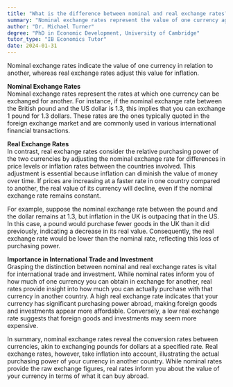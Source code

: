```yaml
---
title: "What is the difference between nominal and real exchange rates?"
summary: "Nominal exchange rates represent the value of one currency against another, while real exchange rates adjust this value for inflation."
author: "Dr. Michael Turner"
degree: "PhD in Economic Development, University of Cambridge"
tutor_type: "IB Economics Tutor"
date: 2024-01-31
---
```


Nominal exchange rates indicate the value of one currency in relation to another, whereas real exchange rates adjust this value for inflation.

**Nominal Exchange Rates**  
Nominal exchange rates represent the rates at which one currency can be exchanged for another. For instance, if the nominal exchange rate between the British pound and the US dollar is $1.3$, this implies that you can exchange $1$ pound for $1.3$ dollars. These rates are the ones typically quoted in the foreign exchange market and are commonly used in various international financial transactions.

**Real Exchange Rates**  
In contrast, real exchange rates consider the relative purchasing power of the two currencies by adjusting the nominal exchange rate for differences in price levels or inflation rates between the countries involved. This adjustment is essential because inflation can diminish the value of money over time. If prices are increasing at a faster rate in one country compared to another, the real value of its currency will decline, even if the nominal exchange rate remains constant.

For example, suppose the nominal exchange rate between the pound and the dollar remains at $1.3$, but inflation in the UK is outpacing that in the US. In this case, a pound would purchase fewer goods in the UK than it did previously, indicating a decrease in its real value. Consequently, the real exchange rate would be lower than the nominal rate, reflecting this loss of purchasing power.

**Importance in International Trade and Investment**  
Grasping the distinction between nominal and real exchange rates is vital for international trade and investment. While nominal rates inform you of how much of one currency you can obtain in exchange for another, real rates provide insight into how much you can actually purchase with that currency in another country. A high real exchange rate indicates that your currency has significant purchasing power abroad, making foreign goods and investments appear more affordable. Conversely, a low real exchange rate suggests that foreign goods and investments may seem more expensive.

In summary, nominal exchange rates reveal the conversion rates between currencies, akin to exchanging pounds for dollars at a specified rate. Real exchange rates, however, take inflation into account, illustrating the actual purchasing power of your currency in another country. While nominal rates provide the raw exchange figures, real rates inform you about the value of your currency in terms of what it can buy abroad.
    